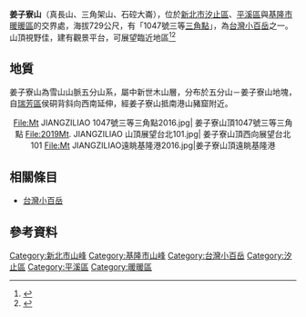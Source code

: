 {{Infobox Mountain
| 名稱 = 姜子寮山
| 照片 = Mt JIANGZILIAO 山頂平台2016.jpg
| 照片說明 = 姜子寮山頂景觀臺
| 海拔 = {{convert|729|m|ft|0}}
| 位置 = {{ROC-TW}}[[新北市|新北市]][[汐止區|汐止區]]、[[平溪區|平溪區]]與[[基隆市|基隆市]][[暖暖區|暖暖區]]
| 山脈 = [[雪山山脈|雪山山脈]]五分山系
| 相對高度 =
| 座標 = {{coord|25|03|11.8|N|121|43|48.4|E|}}
| 地形圖 = 
| 類別 = 
| 年齡 = 
| 最近噴發 = 
| 首次登頂 =
| 最容易的攀登路線 =
| pushpin_map = Taiwan
| pushpin_map_caption = 
| latd=25 |latm=03 |lats=11.8 |latNS=N
| longd=121 |longm=43 |longs=48.4 |longEW=E
}}
'''姜子寮山'''（真長山、三角架山、石硿大崙），位於[[新北市|新北市]][[汐止區|汐止區]]、[[平溪區|平溪區]]與[[基隆市|基隆市]][[暖暖區|暖暖區]]的交界處，海拔729公尺，有「1047號三等[[三角點|三角點]]」，為[[台灣小百岳|台灣小百岳]]之一。山頂視野佳，建有觀景平台，可展望臨近地區<ref name="獨步山林間">{{Cite web |url=http://www.yougoipay.com/kenny/w699/index.htm |title=《獨步山林間699：姜子寮山3》，獨步山林間網站 |access-date=2008-12-14 |archive-url=https://web.archive.org/web/20090408042452/http://www.yougoipay.com/kenny/w699/index.htm |archive-date=2009-04-08 |dead-url=yes }}</ref><ref>{{Cite web |url=http://tour.klcg.gov.tw/zh/attractions/trails/%E5%A7%9C%E5%AD%90%E5%AF%AE%E5%B1%B1%E6%AD%A5%E9%81%93/ |title=《姜子寮山步道》，基隆旅遊網 |access-date=2022-06-18 |archive-date=2020-10-31 |archive-url=https://web.archive.org/web/20201031002046/https://tour.klcg.gov.tw/zh/attractions/trails/%E5%A7%9C%E5%AD%90%E5%AF%AE%E5%B1%B1%E6%AD%A5%E9%81%93/ }}</ref>

==地質==
姜子寮山為雪山山脈五分山系，屬中新世木山層，分布於五分山－姜子寮山地塊，自[[瑞芳區|瑞芳區]]侯硐背斜向西南延伸，經姜子寮山抵南港山豬窟附近。
<center>
<gallery>
File:Mt JIANGZILIAO 1047號三等三角點2016.jpg| 姜子寮山頂1047號三等三角點
File:2019Mt. JIANGZILIAO 山頂展望台北101.jpg| 姜子寮山頂西向展望台北101
File:Mt JIANGZILIAO遠眺基隆港2016.jpg|姜子寮山頂遠眺基隆港
</gallery>
</center>

==相關條目==
{{commonscat|Mount Jiangziliao}}
*[[台灣小百岳|台灣小百岳]]

==參考資料==
<div class="references-small">
<references />
</div>

[[Category:新北市山峰|Category:新北市山峰]]
[[Category:基隆市山峰|Category:基隆市山峰]]
[[Category:台灣小百岳|Category:台灣小百岳]]
[[Category:汐止區|Category:汐止區]]
[[Category:平溪區|Category:平溪區]]
[[Category:暖暖區|Category:暖暖區]]